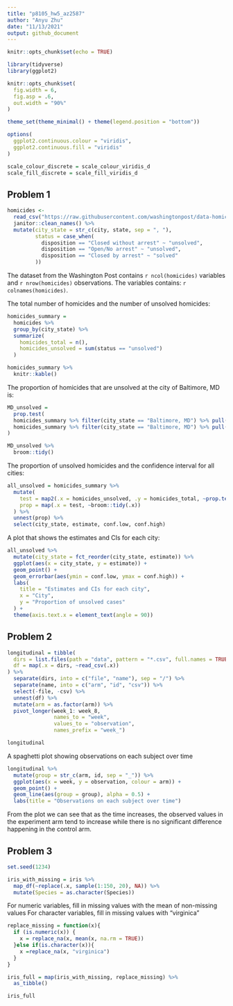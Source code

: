 ```yaml
---
title: "p8105_hw5_az2587"
author: "Anyu Zhu"
date: "11/13/2021"
output: github_document
---
```


```r
knitr::opts_chunk$set(echo = TRUE)
```

```r
library(tidyverse)
library(ggplot2)

knitr::opts_chunk$set(
  fig.width = 6,
  fig.asp = .6,
  out.width = "90%"
)

theme_set(theme_minimal() + theme(legend.position = "bottom"))

options(
  ggplot2.continuous.colour = "viridis",
  ggplot2.continuous.fill = "viridis"
)

scale_colour_discrete = scale_colour_viridis_d
scale_fill_discrete = scale_fill_viridis_d
```

## Problem 1

```r
homicides <- 
  read_csv("https://raw.githubusercontent.com/washingtonpost/data-homicides/master/homicide-data.csv") %>% 
  janitor::clean_names() %>% 
  mutate(city_state = str_c(city, state, sep = ", "),
         status = case_when(
           disposition == "Closed without arrest" ~ "unsolved",
           disposition == "Open/No arrest" ~ "unsolved",
           disposition == "Closed by arrest" ~ "solved"
         ))
```
The dataset from the Washington Post contains `r ncol(homicides)` variables and `r nrow(homicides)` observations. The variables contains: `r colnames(homicides)`.

The total number of homicides and the number of unsolved homicides:
```r
homicides_summary = 
  homicides %>% 
  group_by(city_state) %>% 
  summarize(
    homicides_total = n(),
    homicides_unsolved = sum(status == "unsolved")
  ) 

homicides_summary %>% 
  knitr::kable()
```

The proportion of homicides that are unsolved at the city of Baltimore, MD is:
```r
MD_unsolved = 
  prop.test(
  homicides_summary %>% filter(city_state == "Baltimore, MD") %>% pull(homicides_unsolved),
  homicides_summary %>% filter(city_state == "Baltimore, MD") %>% pull(homicides_total)
)

MD_unsolved %>% 
  broom::tidy()
```

The proportion of unsolved homicides and the confidence interval for all cities:
```r
all_unsolved = homicides_summary %>% 
  mutate(
    test = map2(.x = homicides_unsolved, .y = homicides_total, ~prop.test(x = .x, n = .y)),
    prop = map(.x = test, ~broom::tidy(.x))
  ) %>% 
  unnest(prop) %>% 
  select(city_state, estimate, conf.low, conf.high)
```

A plot that shows the estimates and CIs for each city:
```r
all_unsolved %>% 
  mutate(city_state = fct_reorder(city_state, estimate)) %>% 
  ggplot(aes(x = city_state, y = estimate)) +
  geom_point() +
  geom_errorbar(aes(ymin = conf.low, ymax = conf.high)) +
  labs(
    title = "Estimates and CIs for each city",
    x = "City",
    y = "Proportion of unsolved cases"
  ) +
  theme(axis.text.x = element_text(angle = 90))
```

## Problem 2
```r
longitudinal = tibble(
  dirs = list.files(path = "data", pattern = "*.csv", full.names = TRUE),
  df = map(.x = dirs, ~read_csv(.x))
) %>% 
  separate(dirs, into = c("file", "name"), sep = "/") %>% 
  separate(name, into = c("arm", "id", "csv")) %>% 
  select(-file, -csv) %>% 
  unnest(df) %>% 
  mutate(arm = as.factor(arm)) %>% 
  pivot_longer(week_1: week_8,
               names_to = "week",
               values_to = "observation",
               names_prefix = "week_")

longitudinal
```

A spaghetti plot showing observations on each subject over time
```r
longitudinal %>% 
  mutate(group = str_c(arm, id, sep = "_")) %>% 
  ggplot(aes(x = week, y = observation, colour = arm)) +
  geom_point() +
  geom_line(aes(group = group), alpha = 0.5) +
  labs(title = "Observations on each subject over time")
```

From the plot we can see that as the time increases, the observed values in the experiment arm tend to increase while there is no significant difference happening in the control arm. 

## Problem 3
```r
set.seed(1234)

iris_with_missing = iris %>% 
  map_df(~replace(.x, sample(1:150, 20), NA)) %>%
  mutate(Species = as.character(Species))
```

For numeric variables, fill in missing values with the mean of non-missing values
For character variables, fill in missing values with "virginica"
```r
replace_missing = function(x){
  if (is.numeric(x)) {
    x = replace_na(x, mean(x, na.rm = TRUE))
  }else if(is.character(x)){
    x =replace_na(x, "virginica")
  }
}

iris_full = map(iris_with_missing, replace_missing) %>% 
  as_tibble()

iris_full
```




